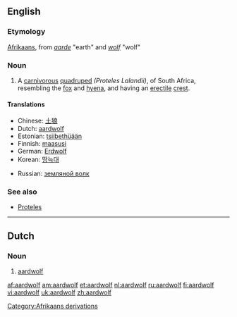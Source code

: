 {{wikisource1911Enc|Aard-wolf}}
==English==

===Etymology===
[[Afrikaans]], from ''[[aarde]]'' "earth" and ''[[wolf]]'' "wolf"

===Noun===
{{wikipedia}}
{{en-noun|aardwolves}}
# {{zoology}} A [[carnivorous]] [[quadruped]] ''(Proteles Lalandii)'', of South Africa, resembling the [[fox]] and [[hyena]], and having an [[erectile]] [[crest]].

====Translations====
{{top}}
* Chinese: [[土狼]]
* Dutch: [[#Dutch|aardwolf]]
* Estonian: [[tsiibethüään]]
* Finnish: [[maasusi]]
* German: [[Erdwolf]]
* Korean: [[땅늑대]]
{{mid}}
* Russian: [[земляной волк]]
{{bottom}}

===See also===
* [[Proteles]]
[[Category:Afrikaans derivations]]

----
==Dutch==

===Noun===
{{nl-noun|g=m|aardwolven|aardwolfje}}

# [[#English|aardwolf]]

[[af:aardwolf]]
[[am:aardwolf]]
[[et:aardwolf]]
[[nl:aardwolf]]
[[ru:aardwolf]]
[[fi:aardwolf]]
[[vi:aardwolf]]
[[uk:aardwolf]]
[[zh:aardwolf]]